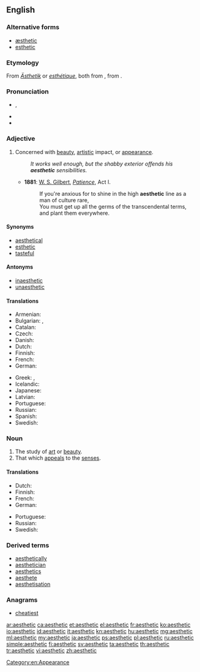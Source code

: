 {{also|æsthetic}}
==English==

===Alternative forms===
* [[æsthetic]]
* [[esthetic]]

===Etymology===
From {{etyl|de|en}} ''[[Ästhetik]]'' or {{etyl|fr|en}} ''[[esthétique]]'', both from {{etyl|grc|en}} {{term|αἰσθητικός||of sense perception|lang=grc}}, from {{term|αἰσθάνομαι||I feel|lang=grc}}.

===Pronunciation===
* {{a|UK}} {{IPA|/əsˈθɛt.ɪk/}}, {{X-SAMPA|/@s"TEtIk/}}
* {{audio|en-us-aesthetic.ogg|Audio (US)}}
* {{rhymes|ɛtɪk}}

===Adjective===
{{en-adj}}

# Concerned with [[beauty]], [[artistic]] impact, or [[appearance]].
#: ''It works well enough, but the shabby exterior offends his '''aesthetic''' sensibilities.''
#* '''1881''': [[w:W. S. Gilbert|W. S. Gilbert]], ''[[w:Patience (opera)|Patience]]'', Act I.
#*: If you're anxious for to shine in the high '''aesthetic''' line as a man of culture rare,<br>You must get up all the germs of the transcendental terms, and plant them everywhere.

====Synonyms====
* [[aesthetical]]
* [[esthetic]]
* [[tasteful]]

====Antonyms====
* [[inaesthetic]]
* [[unaesthetic]]

====Translations====
{{trans-top|concerned with beauty}}
* Armenian: {{t-|hy|գեղագիտական|tr=gełagitakan|sc=Armn}}
* Bulgarian: {{t+|bg|естетичен}}, {{t+|bg|изящен}}
* Catalan: {{t-|ca|estètic}}
* Czech: {{t-|cs|estetický|m}}
* Danish: {{t-|da|æstetisk}}
* Dutch: {{t+|nl|esthetisch}}
* Finnish: {{t+|fi|esteettinen}}
* French: {{t+|fr|esthétique}}
* German: {{t+|de|ästhetisch}}
{{trans-mid}}
* Greek: {{t+|el|αισθητικός|tr=esthetikós}}, {{t+|el|καλαίσθητος|tr=kalésθitos}}
* Icelandic: {{t-|is|sjónrænn|m}}
* Japanese: {{t-|ja|美的|tr=びてきな, biteki na|alt=美的な}}
* Latvian: {{t-|lv|estētisks}}
* Portuguese: {{t+|pt|estético}}
* Russian: {{t+|ru|эстетический|tr=estɛtíčeskij|sc=Cyrl}}
* Spanish: {{t+|es|estético|m}}
* Swedish: {{t+|sv|estetisk}}
{{trans-bottom}}

===Noun===
{{en-noun}}

# The study of [[art]] or [[beauty]].
# That which [[appeal]]s to the [[sense]]s.

====Translations====
{{trans-see|the study of art or beauty|aesthetics}}

{{trans-top|that which appeals to the senses}}
* Dutch: {{t+|nl|esthetische|n}}
* Finnish: {{t-|fi|estetiikka}}
* French: {{t+|fr|esthétique|f}}
* German: {{t+|de|Ästhetik|f}}
{{trans-mid}}
* Portuguese: {{t+|pt|estética|f}}
* Russian: {{t+|ru|эстетика|f|tr=estɛ́tika|sc=Cyrl}}
* Swedish: {{t+|sv|estetik}}
{{trans-bottom}}

===Derived terms===
* [[aesthetically]]
* [[aesthetician]]
* [[aesthetics]]
* [[aesthete]]
* [[aesthetisation]]

===Anagrams===
* [[cheatiest#English|cheatiest]]

[[Category:en:Appearance]]

[[ar:aesthetic]]
[[ca:aesthetic]]
[[et:aesthetic]]
[[el:aesthetic]]
[[fr:aesthetic]]
[[ko:aesthetic]]
[[io:aesthetic]]
[[id:aesthetic]]
[[it:aesthetic]]
[[kn:aesthetic]]
[[hu:aesthetic]]
[[mg:aesthetic]]
[[ml:aesthetic]]
[[my:aesthetic]]
[[ja:aesthetic]]
[[ps:aesthetic]]
[[pl:aesthetic]]
[[ru:aesthetic]]
[[simple:aesthetic]]
[[fi:aesthetic]]
[[sv:aesthetic]]
[[ta:aesthetic]]
[[th:aesthetic]]
[[tr:aesthetic]]
[[vi:aesthetic]]
[[zh:aesthetic]]
